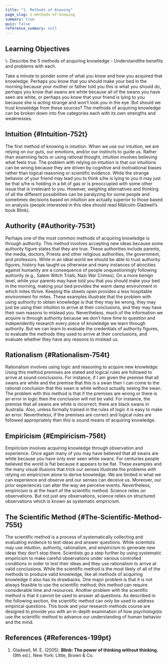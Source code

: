 ```yaml
---
title: "1. Methods of Knowing"
page_slug: 1-methods-of-knowing
summary: true
quiz: false
reference_summary: null
---
```

<section className="content-chunk" aria-labelledby="Learning-Objectives-198pt" data-subsection-id="Learning-Objectives-198pt" data-show-header="false">

<h2 className="sr-only" id="Learning-Objectives-198pt">Learning Objectives</h2>

<Info title="Learning Objectives">
\- Describe the 5 methods of acquiring knowledge - Understandthe benefits and problems with each.
</Info>

Take a minute to ponder some of what you know and how you acquired that knowledge. Perhaps you know that you should make your bed in the morning because your mother or father told you this is what you should do, perhaps you know that swans are white because all of the swans you have seen are white, or perhaps you know that your friend is lying to you because she is acting strange and won’t look you in the eye. But should we trust knowledge from these sources? The methods of acquiring knowledge can be broken down into five categories each with its own strengths and weaknesses.

</section>

<section className="content-chunk" aria-labelledby="Intuition-752t" data-subsection-id="Intuition-752t" data-show-header="true">

## Intuition \{#Intuition-752t}

The first method of knowing is intuition. When we use our intuition, we are relying on our guts, our emotions, and/or our instincts to guide us. Rather than examining facts or using rational thought, intuition involves believing what feels true. The problem with relying on intuition is that our intuitions can be wrong because they are driven by cognitive and motivational biases rather than logical reasoning or scientific evidence. While the strange behavior of your friend may lead you to think s/he is lying to you it may just be that s/he is holding in a bit of gas or is preoccupied with some other issue that is irrelevant to you. However, weighing alternatives and thinking of all the different possibilities can be paralyzing for some people and sometimes decisions based on intuition are actually superior to those based on analysis (people interested in this idea should read Malcolm Gladwell’s book Blink).

</section>

<section className="content-chunk" aria-labelledby="Authority-753t" data-subsection-id="Authority-753t" data-show-header="true">

## Authority \{#Authority-753t}

Perhaps one of the most common methods of acquiring knowledge is through authority. This method involves accepting new ideas because some authority figure states that they are true. These authorities include parents, the media, doctors, Priests and other religious authorities, the government, and professors. While in an ideal world we should be able to trust authority figures, history has taught us otherwise and many instances of atrocities against humanity are a consequence of people unquestioningly following authority (e.g., Salem Witch Trials, Nazi War Crimes). On a more benign level, while your parents may have told you that you should make your bed in the morning, making your bed provides the warm damp environment in which mites thrive. Keeping the sheets open provides a less hospitable environment for mites. These examples illustrate that the problem with using authority to obtain knowledge is that they may be wrong, they may just be using their intuition to arrive at their conclusions, and they may have their own reasons to mislead you. Nevertheless, much of the information we acquire is through authority because we don’t have time to question and independently research every piece of knowledge we learn through authority. But we can learn to evaluate the credentials of authority figures, to evaluate the methods they used to arrive at their conclusions, and evaluate whether they have any reasons to mislead us.

</section>

<section className="content-chunk" aria-labelledby="Rationalism-754t" data-subsection-id="Rationalism-754t" data-show-header="true">

## Rationalism \{#Rationalism-754t}

Rationalism involves using logic and reasoning to acquire new knowledge. Using this method premises are stated and logical rules are followed to arrive at sound conclusions. For instance, if I am given the premise that all swans are white and the premise that this is a swan then I can come to the rational conclusion that this swan is white without actually seeing the swan. The problem with this method is that if the premises are wrong or there is an error in logic then the conclusion will not be valid. For instance, the premise that all swans are white is incorrect; there are black swans in Australia. Also, unless formally trained in the rules of logic it is easy to make an error. Nevertheless, if the premises are correct and logical rules are followed appropriately then this is sound means of acquiring knowledge.

</section>

<section className="content-chunk" aria-labelledby="Empiricism-756t" data-subsection-id="Empiricism-756t" data-show-header="true">

## Empiricism \{#Empiricism-756t}

Empiricism involves acquiring knowledge through observation and experience. Once again many of you may have believed that all swans are white because you have only ever seen white swans. For centuries people believed the world is flat because it appears to be flat. These examples and the many visual illusions that trick our senses illustrate the problems with relying on empiricism alone to derive knowledge. We are limited in what we can experience and observe and our senses can deceive us. Moreover, our prior experiences can alter the way we perceive events. Nevertheless, empiricism is at the heart of the scientific method. Science relies on observations. But not just any observations, science relies on structured observations which is known as systematic empiricism.

</section>

<section className="content-chunk" aria-labelledby="The-Scientific-Method-755t" data-subsection-id="The-Scientific-Method-755t" data-show-header="true">

## The Scientific Method \{#The-Scientific-Method-755t}

The scientific method is a process of systematically collecting and evaluating evidence to test ideas and answer questions. While scientists may use intuition, authority, rationalism, and empiricism to generate new ideas they don’t stop there. Scientists go a step further by using systematic empiricism to make careful observations under various controlled conditions in order to test their ideas and they use rationalism to arrive at valid conclusions. While the scientific method is the most likely of all of the methods to produce valid knowledge, like all methods of acquiring knowledge it also has its drawbacks. One major problem is that it is not always feasible to use the scientific method; this method can require considerable time and resources. Another problem with the scientific method is that it cannot be used to answer all questions. As described in the following section, the scientific method can only be used to address empirical questions. This book and your research methods course are designed to provide you with an in-depth examination of how psychologists use the scientific method to advance our understanding of human behavior and the mind.

</section>

<section className="content-chunk" aria-labelledby="References-199pt" data-subsection-id="References-199pt" data-show-header="true">

## References \{#References-199pt}

1.  Gladwell, M. E. (2005). __Blink: The power of thinking without thinking.__ (9th ed.). New York: Little, Brown & Co.

</section>

